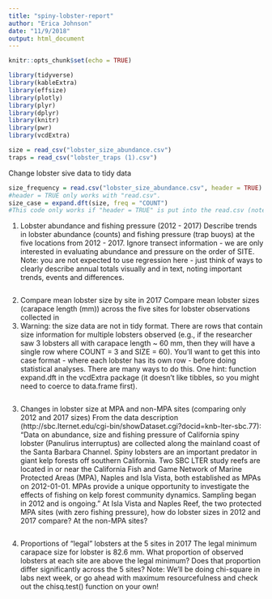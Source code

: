 ```yaml
---
title: "spiny-lobster-report"
author: "Erica Johnson"
date: "11/9/2018"
output: html_document
---
```


```r
knitr::opts_chunk$set(echo = TRUE)
```
```r
library(tidyverse)
library(kableExtra)
library(effsize)
library(plotly)
library(plyr)
library(dplyr)
library(knitr)
library(pwr)
library(vcdExtra)

size = read_csv("lobster_size_abundance.csv")
traps = read_csv("lobster_traps (1).csv")
```
Change lobster sive data to tidy data
```r
size_frequency = read.csv("lobster_size_abundance.csv", header = TRUE)
#header = TRUE only works with "read.csv". 
size_case = expand.dft(size, freq = "COUNT")
#This code only works if "header = TRUE" is put into the read.csv (note no "_") code.
```


1. Lobster abundance and fishing pressure (2012 - 2017)
Describe trends in lobster abundance (counts) and fishing pressure (trap buoys) at the five locations from
2012 - 2017. Ignore transect information - we are only interested in evaluating abundance and pressure on the
order of SITE. Note: you are not expected to use regression here - just think of ways to clearly
describe annual totals visually and in text, noting important trends, events and differences.
```r

```


2. Compare mean lobster size by site in 2017
Compare mean lobster sizes (carapace length (mm)) across the five sites for lobster observations collected in
2017. Warning: the size data are not in tidy format. There are rows that contain size information for multiple
lobsters observed (e.g., if the researcher saw 3 lobsters all with carapace length ~ 60 mm, then they will have a
single row where COUNT = 3 and SIZE = 60). You’ll want to get this into case format - where each lobster
has its own row - before doing statistical analyses. There are many ways to do this. One hint: function
expand.dft in the vcdExtra package (it doesn’t like tibbles, so you might need to coerce to data.frame first).
```r

```

3. Changes in lobster size at MPA and non-MPA sites (comparing only 2012 and 2017 sizes)
From the data description (http://sbc.lternet.edu/cgi-bin/showDataset.cgi?docid=knb-lter-sbc.77):
“Data on abundance, size and fishing pressure of California spiny lobster (Panulirus interruptus)
are collected along the mainland coast of the Santa Barbara Channel. Spiny lobsters are an
important predator in giant kelp forests off southern California. Two SBC LTER study reefs are
located in or near the California Fish and Game Network of Marine Protected Areas (MPA), Naples
and Isla Vista, both established as MPAs on 2012-01-01. MPAs provide a unique opportunity to
investigate the effects of fishing on kelp forest community dynamics. Sampling began in 2012 and
is ongoing.”
At Isla Vista and Naples Reef, the two protected MPA sites (with zero fishing pressure), how do lobster sizes
in 2012 and 2017 compare? At the non-MPA sites?
```r

```
4. Proportions of “legal” lobsters at the 5 sites in 2017
The legal minimum carapace size for lobster is 82.6 mm. What proportion of observed lobsters at each site
are above the legal minimum? Does that proportion differ significantly across the 5 sites? Note: We’ll be
doing chi-square in labs next week, or go ahead with maximum resourcefulness and check out the chisq.test()
function on your own!
```r

```

